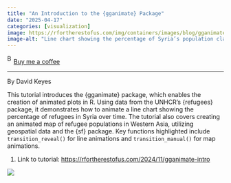 ```yaml
---
title: "An Introduction to the {gganimate} Package"
date: "2025-04-17"
categories: [visualization]
image: https://rfortherestofus.com/img/containers/images/blog/gganimate/unnamed-chunk-8-1.png/e4668654c6acda870afc79f3dc4d3ea9/unnamed-chunk-8-1.webp
image-alt: "Line chart showing the percentage of Syria’s population classified as refugees from 2000 to 2022. From 2000 to around 2011, the percentage remains near 0%. Starting in 2012, there is a steep increase, peaking at over 30% around 2017–2018, followed by a gradual decline. The title reads: The refugee population in Syria increased dramatically as a result of its civil war."
---
```


<link href="https://fonts.googleapis.com/css?family=Cookie" rel="stylesheet"><a class="bmc-button" target="_blank" href="https://www.buymeacoffee.com/JoscelinRocha">![Buy me a coffee](https://cdn.buymeacoffee.com/buttons/bmc-new-btn-logo.svg){alt="Buy me a coffee" width="15" height="21"}Buy me a coffee</a>

------------------------------------------------------------------------

By David Keyes

This tutorial introduces the {gganimate} package, which enables the creation of animated plots in R. Using data from the UNHCR's {refugees} package, it demonstrates how to animate a line chart showing the percentage of refugees in Syria over time. The tutorial also covers creating an animated map of refugee populations in Western Asia, utilizing geospatial data and the {sf} package. Key functions highlighted include `transition_reveal()` for line animations and `transition_manual()` for map animations.

1.  Link to tutorial: <https://rfortherestofus.com/2024/11/gganimate-intro>

[![](https://rfortherestofus.com/img/containers/images/blog/gganimate/unnamed-chunk-8-1.png/e4668654c6acda870afc79f3dc4d3ea9/unnamed-chunk-8-1.webp){fig-alt="Line chart showing the percentage of Syria’s population classified as refugees from 2000 to 2022. From 2000 to around 2011, the percentage remains near 0%. Starting in 2012, there is a steep increase, peaking at over 30% around 2017–2018, followed by a gradual decline. The title reads: “The refugee population in Syria increased dramatically as a result of its civil war.”"}](https://rfortherestofus.com/2024/11/gganimate-intro)
